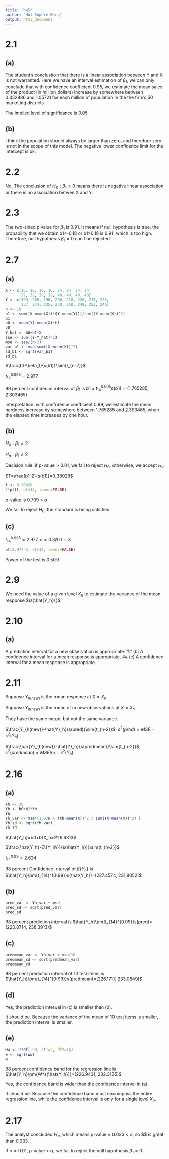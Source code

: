 ```yaml
---
title: "hw5"
author: "Hui Sophie Wang"
output: html_document
---
```


# 2.1
## (a)
The student's conclustion that there is a linear association between Y and X is not warranted.
Here we have an interval estimation of $\beta_1$, we can only conclude that with confidence coefficient 0.95, we estimate the mean sales of the product (in million dollars) increase by somewhere between 0.452886 and 1.05721 for each million of population in the the firm's 50 marketing districts.

The implied level of significance is 0.05.

## (b)
I think the population should always be larger than zero, and therefore zero is not in the scope of this model. The negative lower confidence limit for the intercept is ok.

# 2.2
No. The conclusion of $H_0:\beta_1\le{0}$ means there is negative linear association or there is no association betwen X and Y.

# 2.3
The two-sided p value for $\beta_1$ is 0.91. It means if null hypothesis is true, the probability that we obtain b1<-0.18 or b1>0.18 is 0.91, which is too high. Therefore, null hypothesis $\beta_1=0$ can't be rejected. 

# 2.7
## (a)
```r
X <- c(16, 16, 16, 16, 24, 24, 24, 24, 
       32, 32, 32, 32, 40, 40, 40, 40)
Y <- c(199, 205, 196, 200, 218, 220, 215, 223, 
       237, 234, 235, 230, 250, 248, 253, 246)
n <- 16
b1 <- sum((X-mean(X))*(Y-mean(Y)))/sum((X-mean(X))^2)
b1
b0 <- mean(Y)-mean(X)*b1
b0
Y_hat <- b0+b1*X
sse <- sum((Y-Y_hat)^2)
mse <- sse/(n-2)
var_b1 <- mse/sum((X-mean(X))^2)
sd_b1 <- sqrt(var_b1)
sd_b1
```
$\frac{b1-\beta_1}{s(b1)}\sim{t_{n-2}}$

$t_{14}^{0.995}=2.977$

99 percent confidence interval of $\beta_1$ is $b1\pm{t_{14}^{0.995}}s(b1)=(1.765285, 2.303465)$

Interpretation: with confidence coefficient 0.99, we estimate the mean hardness increase by somewhere between 1.765285 and 2.303465, when the elapsed time increases by one hour.

## (b)
$H_0:\beta_1=2$

$H_a:\beta_1\neq{2}$

Decision rule: if p-value > 0.01, we fail to reject $H_0$, otherwise, we accept $H_a$

$T=\frac{b1-2}{s(b1)}=0.38028$
```r
t <- 0.38028
2*pt(t, df=14, lower=FALSE)

```
p-value is 0.709 > $\alpha$

We fail to reject $H_0$, the standard is being satisfied.

## (c)
${t_{14}^{0.995}}=2.977$, $\delta=0.3/0.1=3$

```r
pt(2.977-3, df=14, lower=FALSE)
```
Power of the test is 0.509

# 2.9
We need the value of a given level $X_h$ to estimate the variance of the mean response $s\{\hat{Y_h}\}$

# 2.10
## (a)
A prediction interval for a new observation is appropriate.
## (b)
A confidence interval for a mean response is appropriate.
## (c)
A confidence interval for a mean response is appropriate.

# 2.11
Suppose $Y_{h(new)}$ is the mean response at $X=X_h$

Suppose $\bar{Y}_{h(new)}$ is the mean of m new observations at $X=X_h$

They have the same mean, but not the same variance.

$\frac{Y_{h(new)}-\hat{Y}_h}{s(pred)}\sim{t_{n-2}}$, 
$s^2(pred)=MSE+s^2(\hat{Y}_h)$

$\frac{\bar{Y}_{h(new)}-\hat{Y}_h}{s(predmean)}\sim{t_{n-2}}$, 
$s^2(predmean)=MSE/m+s^2(\hat{Y}_h)$


# 2.16
## (a)

```r
Xh <- 30
Yh <- b0+b1*Xh
Yh
Yh_var <- mse*(1.0/n + (Xh-mean(X))^2 / sum((X-mean(X))^2) )
Yh_sd <- sqrt(Yh_var)
Yh_sd
```
$\hat{Y_h}=b0+b1X_h=229.6313$

$\frac{\hat{Y_h}-E\{Y_h\}}{s(\hat{Y_h})}\sim{t_{n-2}}$

${t_{14}^{0.99}}=2.624$

98 percent Confidence Interval of $E\{Y_h\}$ is $\hat{Y_h}\pm{t_{14}^{0.99}}s(\hat{Y_h})=(227.4574, 231.8052)$

## (b)
```r
pred_var <- Yh_var + mse
pred_sd <- sqrt(pred_var)
pred_sd
```

98 percent prediction interval is $\hat{Y_h}\pm{t_{14}^{0.99}}s(pred)=(220.8714, 238.3913)$

## (c)
```r
predmean_var <- Yh_var + mse/10
predmean_sd <- sqrt(predmean_var)
predmean_sd
```
98 percent prediction interval of 10 test items is $\hat{Y_h}\pm{t_{14}^{0.99}}s(predmean)=(226.1717, 233.0849)$

## (d)
Yes, the prediction interval in (c) is smaller than (b).

It should be. Because the variance of the mean of 10 test items is smaller, the prediction interval is smaller.

## (e)
```r
ww <- 2*qf(.98, df1=2, df2=14)
w <- sqrt(ww)
w
```
98 percent confidence band for the regression line is $\hat{Y_h}\pm{W*s(\hat{Y_h})}=(226.9431, 232.3135)$

Yes, the confidence band is wider than the confidence interval in (a).

It should be. Because the confidence band must encompass the entire regression line, while the confidence interval is only for a single level $X_h$.

# 2.17

The analyst concluded $H_a$, which means p-value = 0.033 < $\alpha$, so $\alpha\$ is great than 0.033.

If $\alpha=0.01$, p-value > $\alpha$, we fail to reject the null hypothesis $\beta_1=0$.

